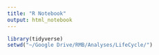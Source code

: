 ```yaml
---
title: "R Notebook"
output: html_notebook
---
```


```r
library(tidyverse)
setwd("~/Google Drive/RMB/Analyses/LifeCycle/")
```

